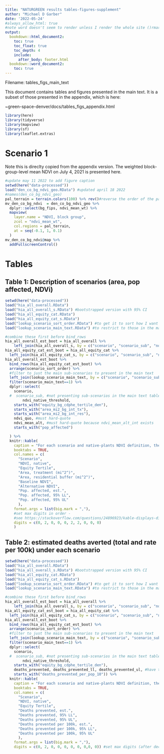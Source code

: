 ```yaml
---
title: "NATURGREEN results tables-figures-supplement"
author: "Michael D Garber"
date: '2022-05-24'
#always_allow_html: true
#note word doesn't seem to render unless I render the whole site ()rmarkdown::render_site(encoding = 'UTF-8')
output:
  bookdown::html_document2:
    toc: true
    toc_float: true
    toc_depth: 4
    include: 
      after_body: footer.html
  bookdown::word_document2:
    toc: true 
---
```


Filename: tables_figs_main_text

This document contains tables and figures presented in the main text. It is a subset of those presented in the appendix, which is here:

~green-space-denver/docs/tables_figs_appendix.html

```r
library(here)
library(tidyverse)
library(mapview)
library(sf)
library(leaflet.extras)
```

# Scenario 1
Note this is direclty copied from the appendix version.
The weighted block-group-level mean NDVI on July 4, 2021 is presented here.

```r
#update may 11 2022 to add figure caption
setwd(here("data-processed"))
load("den_co_bg_ndvi_geo.RData") #updated april 18 2022
#names(den_co_bg_ndvi_geo)
pal_terrain = terrain.colors(100) %>% rev()#reverse the order of the palette
mv_den_co_bg_ndvi  = den_co_bg_ndvi_geo %>% 
  dplyr::select(bg_fips, ndvi_mean_wt) %>% 
  mapview(
    layer.name = "NDVI, block group",
    zcol = "ndvi_mean_wt",
    col.regions = pal_terrain, 
    at = seq(-0.1, 1, 0.1)
  )
mv_den_co_bg_ndvi@map %>% 
  addFullscreenControl()
```

# Tables
## Table 1: Description of scenarios (area, pop affected, NDVi)
```r
setwd(here("data-processed"))
load("hia_all_overall.RData")
load("hia_all_overall_s.RData") #bootstrapped version with 95% CI
load("hia_all_equity_cat.RData")
load("hia_all_equity_cat_s.RData")
load("lookup_scenario_sort_order.RData") #to get it to sort how I want
load("lookup_scenario_main_text.RData") #to restrict to those in the main text if necessary

#combine these first before bind_rows
hia_all_overall_est_boot = hia_all_overall %>% 
    left_join(hia_all_overall_s, by = c("scenario", "scenario_sub", "ndvi_native_threshold")) 
hia_all_equity_cat_est_boot = hia_all_equity_cat %>% 
  left_join(hia_all_equity_cat_s, by = c("scenario", "scenario_sub", "ndvi_native_threshold", "equity_bg_cdphe_tertile_den")) 
hia_all_overall_est_boot %>% 
  bind_rows(hia_all_equity_cat_est_boot) %>% 
  arrange(scenario_sort_order) %>% 
  #filter to just the main sub-scenarios to present in the main text
  left_join(lookup_scenario_main_text, by = c("scenario", "scenario_sub")) %>% 
  filter(scenario_main_text==1) %>% 
  dplyr::select(
    scenario, 
  #  scenario_sub, #not presenting sub-scenarios in the main text table
        ndvi_native_threshold,
    starts_with("equity_bg_cdphe_tertile_den"),
    starts_with("area_mi2_bg_int_tx"),
    starts_with("area_mi2_bg_int_res"),
    ndvi_quo, #must hard-quote
    ndvi_mean_alt, #must hard-quote because ndvi_mean_alt_int exists
    starts_with("pop_affected")

  ) %>%
  knitr::kable(
    caption = "For each scenario and native-plants NDVI definition, the cumulative area of the treatment, its corresponding residential buffer, and the population affected, overall and stratified by equity tertile.",
    booktabs = TRUE,
    col.names = c(
      "Scenario", 
      "NDVI, native",
      "Equity Tertile", 
      "Area, treatment (mi^2^)",
      "Area, residential buffer (mi^2^)",
      "Baseline NDVI",
      "Alternative NDVI",
      "Pop. affected, est.", 
      "Pop. affected, 95% LL", 
      "Pop. affected, 95% UL"
      ),
    format.args = list(big.mark = ","),
    #set max digits in order -
    #see https://stackoverflow.com/questions/24896923/kable-displays-different-number-of-digits-in-each-column
    digits = c(0, 2, 0, 0, 0, 2, 2, 0, 0, 0)
    )  
```

## Table 2: estimated deaths averted (total and rate per 100k) under each scenario
```r
setwd(here("data-processed"))
load("hia_all_overall.RData")
load("hia_all_overall_s.RData") #bootstrapped version with 95% CI
load("hia_all_equity_cat.RData")
load("hia_all_equity_cat_s.RData")
load("lookup_scenario_sort_order.RData") #to get it to sort how I want
load("lookup_scenario_main_text.RData") #to restrict to those in the main text if necessary

#combine these first before bind_rows
hia_all_overall_est_boot = hia_all_overall %>% 
    left_join(hia_all_overall_s, by = c("scenario", "scenario_sub", "ndvi_native_threshold")) 
hia_all_equity_cat_est_boot = hia_all_equity_cat %>% 
  left_join(hia_all_equity_cat_s, by = c("scenario", "scenario_sub", "ndvi_native_threshold", "equity_bg_cdphe_tertile_den")) 
hia_all_overall_est_boot %>% 
  bind_rows(hia_all_equity_cat_est_boot) %>% 
  arrange(scenario_sort_order) %>% 
  #filter to just the main sub-scenarios to present in the main text
  left_join(lookup_scenario_main_text, by = c("scenario", "scenario_sub")) %>% 
  filter(scenario_main_text==1) %>% 
  dplyr::select(
    scenario, 
  #  scenario_sub, #not presenting sub-scenarios in the main text table
        ndvi_native_threshold,
    starts_with("equity_bg_cdphe_tertile_den"),
    deaths_prevented, deaths_prevented_ll, deaths_prevented_ul, #have to hard code
    starts_with("deaths_prevented_per_pop_10")) %>%
  knitr::kable(
    caption = "For each scenario and native-plants NDVI definition, the cumulative area of the treatment, its corresponding residential buffer, and the population affected, overall and stratified by equity tertile.",
    booktabs = TRUE,
    col.names = c(
      "Scenario", 
      "NDVI, native",
      "Equity Tertile", 
      "Deaths prevented, est.", 
      "Deaths prevented, 95% LL", 
      "Deaths prevented, 95% UL",
      "Deaths prevented per 100k, est.", 
      "Deaths prevented per 100k, 95% LL", 
      "Deaths prevented per 100k, 95% UL"
      ),
    format.args = list(big.mark = ","),
    digits = c(0, 2, 0, 0, 0, 0, 0, 0,0, 0)) #set max digits (after decimal, I guess)
```
